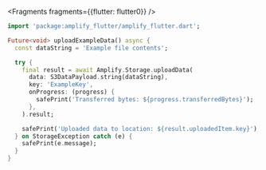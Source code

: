 
<BlockSwitcher>

<Block name="Stable (Mobile)">


<Fragments fragments={{flutter: flutter0}} />

</Block>

<Block name = "Developer Preview (Mobile, Web & Desktop)">

```dart
import 'package:amplify_flutter/amplify_flutter.dart';

Future<void> uploadExampleData() async {
  const dataString = 'Example file contents';

  try {
    final result = await Amplify.Storage.uploadData(
      data: S3DataPayload.string(dataString),
      key: 'ExampleKey',
      onProgress: (progress) {
        safePrint('Transferred bytes: ${progress.transferredBytes}');
      },
    ).result;

    safePrint('Uploaded data to location: ${result.uploadedItem.key}');
  } on StorageException catch (e) {
    safePrint(e.message);
  }
}
```

</Block>

</BlockSwitcher>